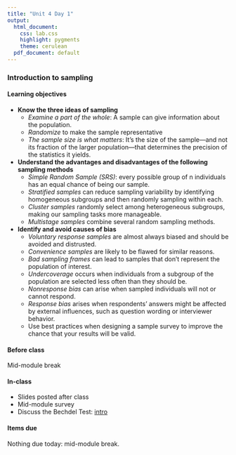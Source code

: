 ```yaml
---
title: "Unit 4 Day 1"
output: 
  html_document:
    css: lab.css
    highlight: pygments
    theme: cerulean
  pdf_document: default
---
```


### Introduction to sampling

#### Learning objectives 
* **Know the three ideas of sampling**
    * *Examine a part of the whole*: A sample can give information about the population. 
    * *Randomize* to make the sample representative
    * *The sample size is what matters*: It’s the size of the sample—and not its fraction of the larger population—that determines the precision of the statistics it yields.
* **Understand the advantages and disadvantages of the following sampling methods**
    * *Simple Random Sample (SRS)*: every possible group of n individuals has an equal chance of being our sample.
    * *Stratified samples* can reduce sampling variability by identifying homogeneous subgroups and then randomly sampling within each.
    * *Cluster samples* randomly select among heterogeneous subgroups, making our sampling tasks more manageable.
    * *Multistage samples* combine several random sampling methods. 
* **Identify and avoid causes of bias**
    * *Voluntary response samples* are almost always biased and should be avoided and distrusted.
    * *Convenience samples* are likely to be flawed for similar reasons.
    * *Bad sampling frames* can lead to samples that don’t represent the population of
interest.
    * *Undercoverage* occurs when individuals from a subgroup of the population are selected less often than they should be.
    * *Nonresponse bias* can arise when sampled individuals will not or cannot respond. 
    * *Response bias* arises when respondents’ answers might be affected by external
influences, such as question wording or interviewer behavior.
    * Use best practices when designing a sample survey to improve the chance that your results will be valid.

#### Before class
Mid-module break

#### In-class
* Slides posted after class
* Mid-module survey
* Discuss the Bechdel Test: [intro](http://sshanshans.github.io/stat140/labs/u4d1/intro)

#### Items due
Nothing due today: mid-module break.

